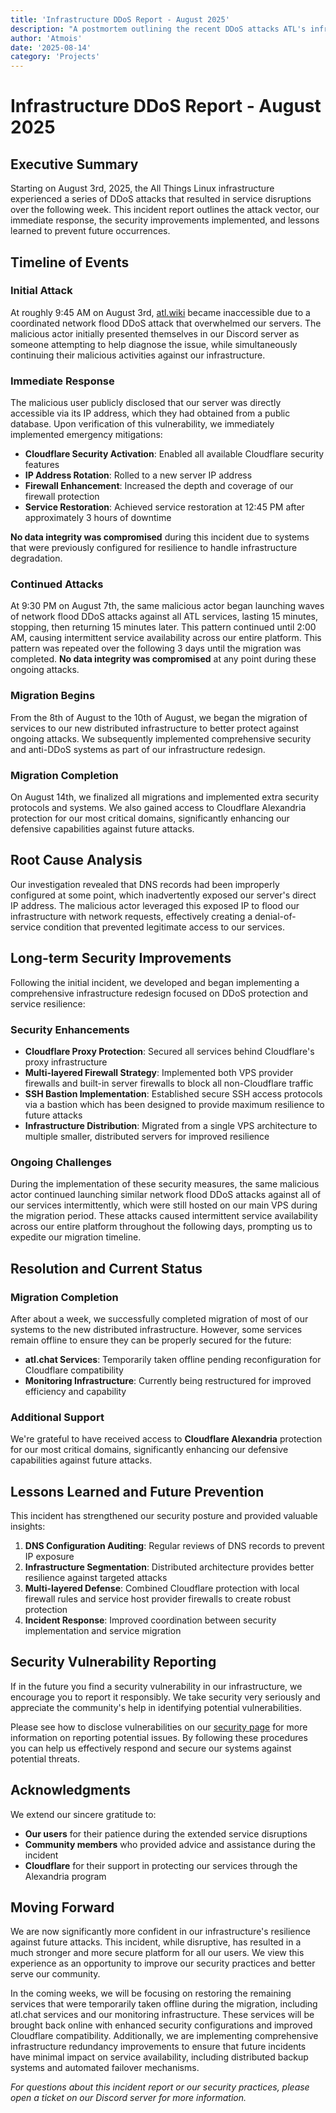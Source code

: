 ```yaml
---
title: 'Infrastructure DDoS Report - August 2025'
description: "A postmortem outlining the recent DDoS attacks ATL's infrastructure suffered and our response."
author: 'Atmois'
date: '2025-08-14'
category: 'Projects'
---
```


# Infrastructure DDoS Report - August 2025

## Executive Summary

Starting on August 3rd, 2025, the All Things Linux infrastructure experienced a series of DDoS attacks that resulted in service disruptions over the following week. This incident report outlines the attack vector, our immediate response, the security improvements implemented, and lessons learned to prevent future occurrences.

## Timeline of Events

### Initial Attack
At roughly 9:45 AM on August 3rd, [atl.wiki](https://atl.wiki) became inaccessible due to a coordinated network flood DDoS attack that overwhelmed our servers. The malicious actor initially presented themselves in our Discord server as someone attempting to help diagnose the issue, while simultaneously continuing their malicious activities against our infrastructure.

### Immediate Response
The malicious user publicly disclosed that our server was directly accessible via its IP address, which they had obtained from a public database. Upon verification of this vulnerability, we immediately implemented emergency mitigations:

- **Cloudflare Security Activation**: Enabled all available Cloudflare security features
- **IP Address Rotation**: Rolled to a new server IP address
- **Firewall Enhancement**: Increased the depth and coverage of our firewall protection
- **Service Restoration**: Achieved service restoration at 12:45 PM after approximately 3 hours of downtime

**No data integrity was compromised** during this incident due to systems that were previously configured for resilience to handle infrastructure degradation.

###  Continued Attacks
At 9:30 PM on August 7th, the same malicious actor began launching waves of network flood DDoS attacks against all ATL services, lasting 15 minutes, stopping, then returning 15 minutes later. This pattern continued until 2:00 AM, causing intermittent service availability across our entire platform. This pattern was repeated over the following 3 days until the migration was completed. **No data integrity was compromised** at any point during these ongoing attacks.

### Migration Begins
From the 8th of August to the 10th of August, we began the migration of services to our new distributed infrastructure to better protect against ongoing attacks. We subsequently implemented comprehensive security and anti-DDoS systems as part of our infrastructure redesign.

### Migration Completion
On August 14th, we finalized all migrations and implemented extra security protocols and systems. We also gained access to Cloudflare Alexandria protection for our most critical domains, significantly enhancing our defensive capabilities against future attacks.

## Root Cause Analysis

Our investigation revealed that DNS records had been improperly configured at some point, which inadvertently exposed our server's direct IP address. The malicious actor leveraged this exposed IP to flood our infrastructure with network requests, effectively creating a denial-of-service condition that prevented legitimate access to our services.

## Long-term Security Improvements

Following the initial incident, we developed and began implementing a comprehensive infrastructure redesign focused on DDoS protection and service resilience:

### Security Enhancements
- **Cloudflare Proxy Protection**: Secured all services behind Cloudflare's proxy infrastructure
- **Multi-layered Firewall Strategy**: Implemented both VPS provider firewalls and built-in server firewalls to block all non-Cloudflare traffic
- **SSH Bastion Implementation**: Established secure SSH access protocols via a bastion which has been designed to provide maximum resilience to future attacks
- **Infrastructure Distribution**: Migrated from a single VPS architecture to multiple smaller, distributed servers for improved resilience

### Ongoing Challenges
During the implementation of these security measures, the same malicious actor continued launching similar network flood DDoS attacks against all of our services intermittently, which were still hosted on our main VPS during the migration period. These attacks caused intermittent service availability across our entire platform throughout the following days, prompting us to expedite our migration timeline.

## Resolution and Current Status

### Migration Completion
After about a week, we successfully completed migration of most of our systems to the new distributed infrastructure. However, some services remain offline to ensure they can be properly secured for the future:
- **atl.chat Services**: Temporarily taken offline pending reconfiguration for Cloudflare compatibility
- **Monitoring Infrastructure**: Currently being restructured for improved efficiency and capability

### Additional Support
We're grateful to have received access to **Cloudflare Alexandria** protection for our most critical domains, significantly enhancing our defensive capabilities against future attacks.

## Lessons Learned and Future Prevention

This incident has strengthened our security posture and provided valuable insights:

1. **DNS Configuration Auditing**: Regular reviews of DNS records to prevent IP exposure
2. **Infrastructure Segmentation**: Distributed architecture provides better resilience against targeted attacks
3. **Multi-layered Defense**: Combined Cloudflare protection with local firewall rules and service host provider firewalls to create robust protection
4. **Incident Response**: Improved coordination between security implementation and service migration

## Security Vulnerability Reporting

If in the future you find a security vulnerability in our infrastructure, we encourage you to report it responsibly. We take security very seriously and appreciate the community's help in identifying potential vulnerabilities.

Please see how to disclose vulnerabilities on our [security page](https://allthingslinux.org/security) for more information on reporting potential issues. By following these procedures you can help us effectively respond and secure our systems against potential threats.

## Acknowledgments

We extend our sincere gratitude to:
- **Our users** for their patience during the extended service disruptions
- **Community members** who provided advice and assistance during the incident
- **Cloudflare** for their support in protecting our services through the Alexandria program

## Moving Forward

We are now significantly more confident in our infrastructure's resilience against future attacks. This incident, while disruptive, has resulted in a much stronger and more secure platform for all our users. We view this experience as an opportunity to improve our security practices and better serve our community.

In the coming weeks, we will be focusing on restoring the remaining services that were temporarily taken offline during the migration, including atl.chat services and our monitoring infrastructure. These services will be brought back online with enhanced security configurations and improved Cloudflare compatibility. Additionally, we are implementing comprehensive infrastructure redundancy improvements to ensure that future incidents have minimal impact on service availability, including distributed backup systems and automated failover mechanisms.

*For questions about this incident report or our security practices, please open a ticket on our Discord server for more information.*
